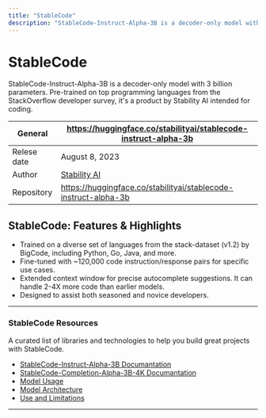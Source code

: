 ```yaml
---
title: "StableCode"
description: "StableCode-Instruct-Alpha-3B is a decoder-only model with 3 billion parameters, fine-tuned for instructions and pre-trained."
---
```


# StableCode
StableCode-Instruct-Alpha-3B is a decoder-only model with 3 billion parameters. Pre-trained on top programming languages from the StackOverflow developer survey, it's a product by Stability AI intended for coding.

| General  | https://huggingface.co/stabilityai/stablecode-instruct-alpha-3b |
| --- | --- |
| Relese date |  August 8, 2023 |
| Author | [Stability AI](https://lablab.ai/tech/stable-diffusion)  |
| Repository | https://huggingface.co/stabilityai/stablecode-instruct-alpha-3b |


## StableCode: Features & Highlights

- Trained on a diverse set of languages from the stack-dataset (v1.2) by BigCode, including Python, Go, Java, and more.
- Fine-tuned with ~120,000 code instruction/response pairs for specific use cases.
- Extended context window for precise autocomplete suggestions. It can handle 2-4X more code than earlier models.
- Designed to assist both seasoned and novice developers.

---

### StableCode Resources
A curated list of libraries and technologies to help you build great projects with StableCode.

* [StableCode-Instruct-Alpha-3B Documantation](https://huggingface.co/stabilityai/stablecode-instruct-alpha-3b)
* [StableCode-Completion-Alpha-3B-4K Documantation](https://huggingface.co/stabilityai/stablecode-completion-alpha-3b-4k)
* [Model Usage](https://huggingface.co/stabilityai/stablecode-instruct-alpha-3b#usage)
* [Model Architecture](https://huggingface.co/stabilityai/stablecode-instruct-alpha-3b#model-architecture)
* [Use and Limitations](https://huggingface.co/stabilityai/stablecode-instruct-alpha-3b#use-and-limitations)

---
